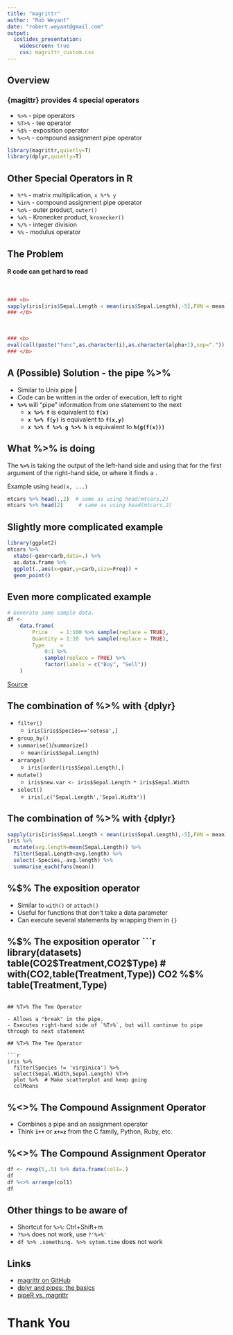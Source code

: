```yaml
---
title: "magrittr"
author: "Rob Weyant"
date: "robert.weyant@gmail.com"
output: 
  ioslides_presentation:
    widescreen: true
    css: magrittr_custom.css
---
```



## Overview

### {magittr} provides 4 special operators

- `%>%` - pipe operators
- `%T>%` - tee operator
- `%$%` - exposition operator
- `%<>%` - compound assignment pipe operator
```r
library(magrittr,quietly=T)
library(dplyr,quietly=T)
```

## Other Special Operators in R

- `%*%` - matrix multiplication, `x %*% y`
- `%in%` - compound assignment pipe operator
- `%o%` - outer product, `outer()`
- `%x%` - Kronecker product, `kronecker()`
- `%/%` - integer division
- `%%` - modulus operator

## The Problem
#### R code can get hard to read
  
<br>
```r
### <b>
sapply(iris[iris$Sepal.Length < mean(iris$Sepal.Length),-5],FUN = mean)
### </b>  
```
<br>
```r
### <b>
eval(call(paste("func",as.character(i),as.character(alpha+1),sep=".")),(x*(1+f*odds)))
### </b>
```


## A (Possible) Solution - the pipe %>% {.build} 

- Similar to Unix pipe <b>|</b>
- Code can be written in the order of execution, left to right
- <b>`%>%`</b> will "pipe" information from one statement to the next  
  * <b>`x %>% f`</b> is equivalent to <b>`f(x)`</b>  
  * <b>`x %>% f(y)`</b> is equivalent to <b>`f(x,y)`</b>  
  * <b>`x %>% f %>% g %>% h`</b> is equivalent to <b>`h(g(f(x)))`</b>  

## What %>% is doing

The <b>`%>%`</b> is taking the output of the left-hand side and using that for
the first argument of the right-hand side, or where it finds a *`.`*  

Example using `head(x, ...)`

```r
mtcars %>% head(.,2)  # same as using head(mtcars,2)
mtcars %>% head(2)     # same as using head(mtcars,2)
```

## Slightly more complicated example

```r
library(ggplot2)
mtcars %>%
  xtabs(~gear+carb,data=.) %>% 
  as.data.frame %>% 
  ggplot(.,aes(x=gear,y=carb,size=Freq)) +
  geom_point()
```

## Even more complicated example

```r
# Generate some sample data.
df <-
    data.frame(
        Price    = 1:100 %>% sample(replace = TRUE),
        Quantity = 1:10  %>% sample(replace = TRUE),
        Type     =
            0:1 %>%
            sample(replace = TRUE) %>%
            factor(labels = c("Buy", "Sell"))
    ) 
```
[Source](http://www.r-statistics.com/2014/08/simpler-r-coding-with-pipes-the-present-and-future-of-the-magrittr-package/)


## The combination of %>% with {dplyr}

 - `filter()`
    - `iris[iris$Species=='setosa',]`
 - `group_by()`
 - `summarise()`/`summarize()`
    - `mean(iris$Sepal.Length)`
 - `arrange()`
    - `iris[order(iris$Sepal.Length),]`
 - `mutate()`
    - `iris$new.var <- iris$Sepal.Length * iris$Sepal.Width`
 - `select()`
    - `iris[,c('Sepal.Length','Sepal.Width')]`

## The combination of %>% with {dplyr}
```r
sapply(iris[iris$Sepal.Length < mean(iris$Sepal.Length),-5],FUN = mean)
iris %>% 
  mutate(avg.length=mean(Sepal.Length)) %>% 
  filter(Sepal.Length<avg.length) %>% 
  select(-Species,-avg.length) %>%
  summarise_each(funs(mean))
```

## %$% The exposition operator

- Similar to `with()` or `attach()`  
- Useful for functions that don't take a data parameter
- Can execute several statements by wrapping them in `{}`

## %$% The exposition operator
```r
library(datasets)
table(CO2$Treatment,CO2$Type)
# with(CO2,table(Treatment,Type))
CO2 %$% table(Treatment,Type)
```

## %T>% The Tee Operator

- Allows a "break" in the pipe.  
- Executes right-hand side of `%T>%`, but will continue to pipe through to next statement

## %T>% The Tee Operator

```r
iris %>%
  filter(Species != 'virginica') %>% 
  select(Sepal.Width,Sepal.Length) %T>%
  plot %>%  # Make scatterplot and keep going
  colMeans
```

## %<>% The Compound Assignment Operator
- Combines a pipe and an assignment operator
- Think <b>`i++`</b> or <b>`x+=z`</b> from the C family, Python, Ruby, etc.

## %<>% The Compound Assignment Operator
```r
df <- rexp(5,.5) %>% data.frame(col1=.)
df
df %<>% arrange(col1)
df
```

## Other things to be aware of

- Shortcut for `%>%`: Ctrl+Shift+m
- `?%>%` does not work, use `?'%>%'`
- `df %>% .something. %>% sytem.time` does not work

## Links

- [magrittr on GitHub](https://github.com/smbache/magrittr)  
- [dplyr and pipes: the basics](http://seananderson.ca/2014/09/13/dplyr-intro.html)
- [pipeR vs. magrittr](http://renkun.me/blog/2014/08/08/difference-between-magrittr-and-pipeR.html)



# Thank You
